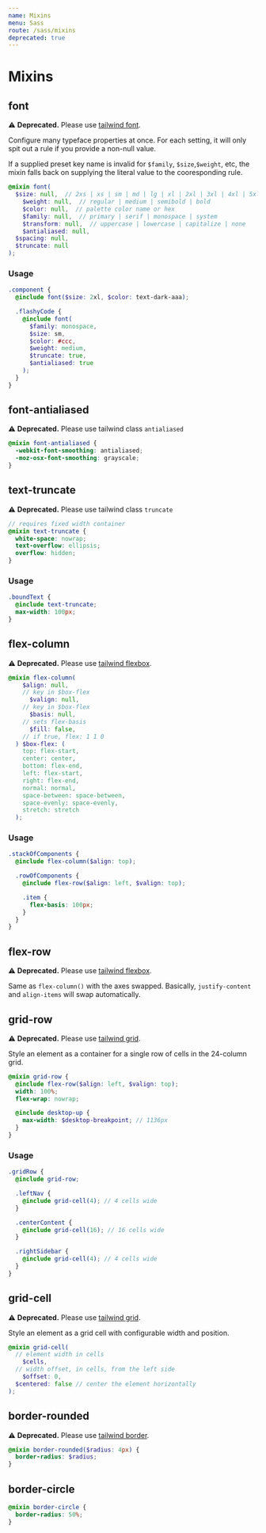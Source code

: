 ```yaml
---
name: Mixins
menu: Sass
route: /sass/mixins
deprecated: true
---
```


# Mixins

## font

⚠️  **Deprecated.** Please use [tailwind font](https://v2.tailwindcss.com/docs/font-size).

Configure many typeface properties at once. For each setting, it will only spit out a rule if you provide a non-null value.

If a supplied preset key name is invalid for `$family`, `$size`,`$weight`, etc,
the mixin falls back on supplying the literal value to
the cooresponding rule.

```scss
@mixin font(
  $size: null,  // 2xs | xs | sm | md | lg | xl | 2xl | 3xl | 4xl | 5xl
    $weight: null,  // regular | medium | semibold | bold
    $color: null,  // palette color name or hex
    $family: null,  // primary | serif | monospace | system
    $transform: null,  // uppercase | lowercase | capitalize | none
    $antialiased: null,
  $spacing: null,
  $truncate: null
);
```

### Usage

```scss
.component {
  @include font($size: 2xl, $color: text-dark-aaa);

  .flashyCode {
    @include font(
      $family: monospace,
      $size: sm,
      $color: #ccc,
      $weight: medium,
      $truncate: true,
      $antialiased: true
    );
  }
}
```

## font-antialiased

⚠️  **Deprecated.** Please use tailwind class `antialiased`

```scss
@mixin font-antialiased {
  -webkit-font-smoothing: antialiased;
  -moz-osx-font-smoothing: grayscale;
}
```

## text-truncate

⚠️  **Deprecated.** Please use tailwind class `truncate`

```scss
// requires fixed width container
@mixin text-truncate {
  white-space: nowrap;
  text-overflow: ellipsis;
  overflow: hidden;
}
```

### Usage

```scss
.boundText {
  @include text-truncate;
  max-width: 100px;
}
```

## flex-column

⚠️  **Deprecated.** Please use [tailwind flexbox](https://v2.tailwindcss.com/docs/flex).

```scss
@mixin flex-column(
    $align: null,
    // key in $box-flex
      $valign: null,
    // key in $box-flex
      $basis: null,
    // sets flex-basis
      $fill: false,
    // if true, flex: 1 1 0
  ) $box-flex: (
    top: flex-start,
    center: center,
    bottom: flex-end,
    left: flex-start,
    right: flex-end,
    normal: normal,
    space-between: space-between,
    space-evenly: space-evenly,
    stretch: stretch
  );
```

### Usage

```scss
.stackOfComponents {
  @include flex-column($align: top);

  .rowOfComponents {
    @include flex-row($align: left, $valign: top);

    .item {
      flex-basis: 100px;
    }
  }
}
```

## flex-row

⚠️  **Deprecated.** Please use [tailwind flexbox](https://v2.tailwindcss.com/docs/flex).

Same as `flex-column()` with the axes swapped. Basically, `justify-content` and `align-items` will swap automatically.

## grid-row

⚠️  **Deprecated.** Please use [tailwind grid](https://v2.tailwindcss.com/docs/display#grid).

Style an element as a container for a single row of cells in the 24-column grid.

```scss
@mixin grid-row {
  @include flex-row($align: left, $valign: top);
  width: 100%;
  flex-wrap: nowrap;

  @include desktop-up {
    max-width: $desktop-breakpoint; // 1136px
  }
}
```

### Usage

```scss
.gridRow {
  @include grid-row;

  .leftNav {
    @include grid-cell(4); // 4 cells wide
  }

  .centerContent {
    @include grid-cell(16); // 16 cells wide
  }

  .rightSidebar {
    @include grid-cell(4); // 4 cells wide
  }
}
```

## grid-cell

⚠️  **Deprecated.** Please use [tailwind grid](https://v2.tailwindcss.com/docs/display#grid).

Style an element as a grid cell with configurable width and position.

```scss
@mixin grid-cell(
  // element width in cells
    $cells,
  // width offset, in cells, from the left side
    $offset: 0,
  $centered: false // center the element horizontally
);
```

## border-rounded

⚠️  **Deprecated.** Please use [tailwind border](https://v2.tailwindcss.com/docs/border-radius).

```scss
@mixin border-rounded($radius: 4px) {
  border-radius: $radius;
}
```

## border-circle

```scss
@mixin border-circle {
  border-radius: 50%;
}
```
